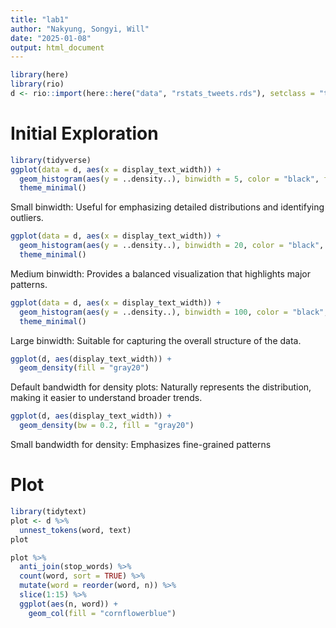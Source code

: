 ```yaml
---
title: "lab1"
author: "Nakyung, Songyi, Will"
date: "2025-01-08"
output: html_document
---
```


```r
library(here)
library(rio)
d <- rio::import(here::here("data", "rstats_tweets.rds"), setclass = "tbl_df")
```

# Initial Exploration

```r
library(tidyverse)
ggplot(data = d, aes(x = display_text_width)) +
  geom_histogram(aes(y = ..density..), binwidth = 5, color = "black", fill = "skyblue", alpha = 0.5) +
  theme_minimal()
```

Small binwidth: Useful for emphasizing detailed distributions and identifying outliers.

```r
ggplot(data = d, aes(x = display_text_width)) +
  geom_histogram(aes(y = ..density..), binwidth = 20, color = "black", fill = "skyblue", alpha = 0.5) +
  theme_minimal()
```

Medium binwidth: Provides a balanced visualization that highlights major patterns.

```r
ggplot(data = d, aes(x = display_text_width)) +
  geom_histogram(aes(y = ..density..), binwidth = 100, color = "black", fill = "skyblue", alpha = 0.5) +
  theme_minimal()
```

Large binwidth: Suitable for capturing the overall structure of the data.

```r
ggplot(d, aes(display_text_width)) +
  geom_density(fill = "gray20")
```

Default bandwidth for density plots: Naturally represents the distribution, making it easier to understand broader trends.

```r
ggplot(d, aes(display_text_width)) +
  geom_density(bw = 0.2, fill = "gray20")
```

Small bandwidth for density: Emphasizes fine-grained patterns


# Plot 
```r
library(tidytext)
plot <- d %>% 
  unnest_tokens(word, text)
plot
```

```r
plot %>% 
  anti_join(stop_words) %>% 
  count(word, sort = TRUE) %>% 
  mutate(word = reorder(word, n)) %>%
  slice(1:15) %>% 
  ggplot(aes(n, word)) +
    geom_col(fill = "cornflowerblue")
```





